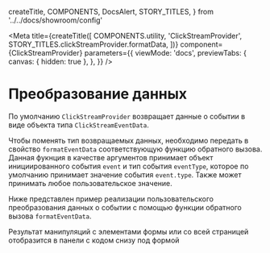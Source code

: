   createTitle,
  COMPONENTS,
  DocsAlert,
  STORY_TITLES,
} from '../../docs/showroom/config'


<Meta
  title={createTitle([
    COMPONENTS.utility,
    'ClickStreamProvider',
    STORY_TITLES.clickStreamProvider.formatData,
  ])}
  component={ClickStreamProvider}
  parameters={{
    viewMode: 'docs',
    previewTabs: {
      canvas: { hidden: true },
    },
  }}
/>

# Преобразование данных

По умолчанию `ClickStreamProvider` возвращает данные о событии в виде объекта типа `ClickStreamEventData`.

Чтобы поменять тип возвращаемых данных, необходимо передать в свойство `formatEventData` соответствующую функцию обратного вызова.
Данная фукнция в качестве аргументов принимает объект инициированного события `event` и тип события `eventType`, которое по умолчанию принимает
значение события `event.type`. Также может принимать любое пользовательское значение.

Ниже представлен пример реализации пользовательского преобразования данных о событии с помощью функции обратного вызова `formatEventData`.

<DocsAlert justify="start">
  Результат манипуляций с элементами формы или со всей страницей отобразится в
  панели с кодом снизу под формой
</DocsAlert>

<Canvas withSource="none">
  <FormatData />
</Canvas>

<Source language="tsx" code={RawFormatData} />
